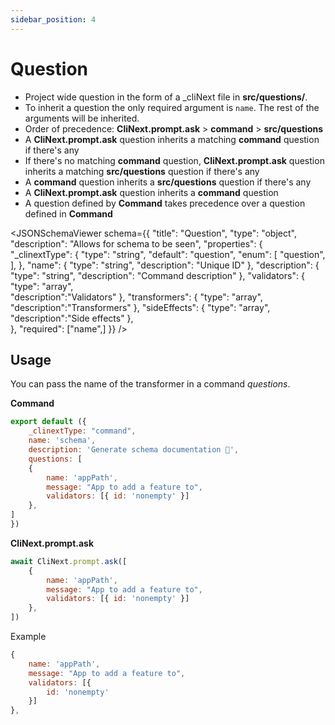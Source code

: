 ```yaml
---
sidebar_position: 4
---
```



# Question

- Project wide question in the form of a _cliNext file in <b>src/questions/</b>.
- To inherit a question the only required argument is ```name```. The rest of the arguments will be inherited.
- Order of precedence: **CliNext.prompt.ask** > **command** > **src/questions**
- A **CliNext.prompt.ask** question inherits a matching **command** question if there's any
- If there's no matching **command** question, **CliNext.prompt.ask** question inherits a matching **src/questions** question if there's any
- A **command** question inherits a **src/questions** question if there's any
- A **CliNext.prompt.ask** question inherits a **command** question
- A question defined by **Command** takes precedence over a question defined in **Command**

<JSONSchemaViewer schema={{
    	"title": "Question",
    	"type": "object",
        "description": "Allows for schema to be seen",
    	"properties": {
    		"_clinextType": {
    			"type": "string",
                "default": "question",
                "enum": [
                    "question",
                ],
    		},
            "name": {
    			"type": "string",
                "description": "Unique ID"
    		},
            "description": {
    			"type": "string",
                "description": "Command description"
    		},
            "validators": {
    			"type": "array",                
                "description":"Validators"
    		},
            "transformers": {
    			"type": "array",                
                "description":"Transformers"
    		},
    		"sideEffects": {
    			"type": "array",                
                "description":"Side effects"
    		},            
    	},
    	"required": ["name",]
    }} 
/>


## Usage

You can pass the name of the transformer in a command <i>questions</i>.

**Command**
```js
export default ({
    _clinextType: "command",
    name: 'schema',
    description: 'Generate schema documentation 🐝',
    questions: [
    {
        name: 'appPath',
        message: "App to add a feature to",
        validators: [{ id: 'nonempty' }]
    },
]
})
```

**CliNext.prompt.ask**
```js
await CliNext.prompt.ask([
    {        
        name: 'appPath',
        message: "App to add a feature to",
        validators: [{ id: 'nonempty' }]        
    },
])
```

Example
```js
{
    name: 'appPath',
    message: "App to add a feature to",
    validators: [{ 
        id: 'nonempty' 
    }]
},
```
